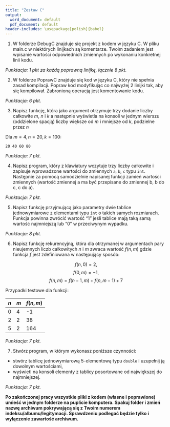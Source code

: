 ---
title: "Zestaw C"
output:
  word_document: default
  pdf_document: default
header-includes: \usepackage[polish]{babel}
---


1. W folderze DebugC znajduje się projekt z kodem w języku C. W pliku main.c w niektórych linijkach są komentarze. Twoim zadaniem jest wpisanie wartości odpowiednich zmiennych po wykonaniu konkretnej linii kodu.

*Punktacja: 1 pkt za każdą poprawną linijkę, łącznie 8 pkt.*

2. W folderze PoprawC znajduje się kod w języku C, który nie spełnia zasad kompilacji. Popraw kod modyfikując co najwyżej 2 linijki tak, aby się kompilował. Zabronioną operacją jest komentowanie kodu.

*Punktacja: 6 pkt.*

3. Napisz funkcję, która jako argument otrzymuje trzy dodanie liczby całkowite $m$, $n$ i $k$ a następnie wyświetla na konsoli w jednym wierszu (oddzielone spacją) liczby większe od $m$ i mniejsze od $k$, podzielne przez $n$

Dla $m=4, n=20, k=100$:

```
20 40 60 80
```

*Punktacja: 7 pkt.*

4. Napisz program, który z klawiatury wczytuje trzy liczby całkowite i zapisuje wprowadzone wartości do zmiennych `a`, `b`, `c` typu `int`. Następnie za pomocą samodzielnie napisanej funkcji zamień wartości zmiennych (wartość zmiennej a ma być przepisane do zmiennej b, b do c, c do a).

*Punktacja: 7 pkt.*

5. Napisz funkcję przyjmującą jako parametry dwie tablice jednowymiarowe z elementami typu `int` o takich samych rozmiarach. Funkcja powinna zwrócić wartość "1" jeśli tablice mają taką samą wartość najmniejszą lub "0" w przeciwynym wypadku.

*Punktacja: 8 pkt.*

6. Napisz funkcję rekurencyjną, która dla otrzymanej w argumentach
pary nieujemnych liczb całkowitych $n$ i $m$ zwraca wartość $f(n,m)$
gdzie funkcja $f$ jest zdefiniowana w następujący sposób:

$$f(n,0)=2,$$
$$f(0,m)=-1,$$
$$f(n,m)=f(n-1,m)+ f(n,m-1)+7$$

Przypadki testowe dla funkcji:

| $n$ | $m$ | $f(n,m)$ |
|---|---|---|
| 0 | 4 | -1 |
| 2 | 2 | 38 |
| 5 | 2 | 164 |

*Punktacja: 7 pkt.*

7. Stwórz program, w którym wykonasz poniższe czynności:
* stwórz tablicę jednowymiarową 5-elementową typu `double` i uzupełnij ją dowolnym wartościami,
* wyświetl na konsoli elementy z tablicy posortowane od największej do najmniejszej.

*Punktacja: 7 pkt.*




**Po zakończonej pracy wszystkie pliki z kodem (własne i poprawione) umieść w jednym folderze na puplicie komputera. Spakuj folder i zmień nazwę archiwum pokrywającą się z Twoim numerem indeksu/albumu/legitymacji. Sprawdzeniu podlegać będzie tylko i wyłączenie zawartość archiwum.**

